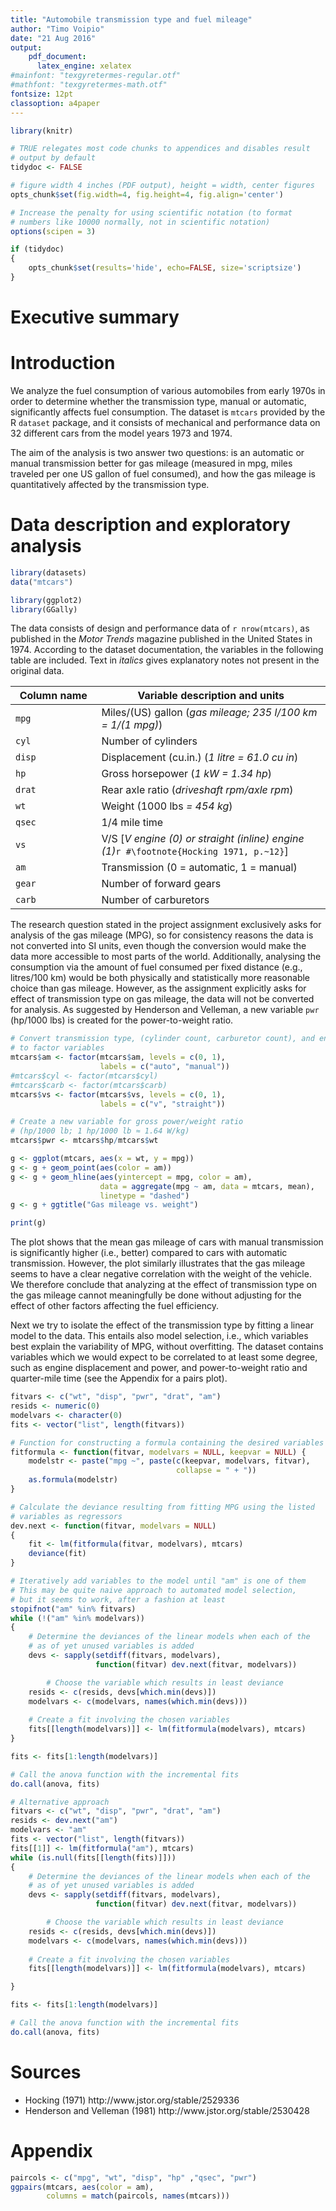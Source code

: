 ```yaml
---
title: "Automobile transmission type and fuel mileage"
author: "Timo Voipio"
date: "21 Aug 2016"
output:
    pdf_document:
      latex_engine: xelatex
#mainfont: "texgyretermes-regular.otf"
#mathfont: "texgyretermes-math.otf"
fontsize: 12pt
classoption: a4paper
---
```


```r
library(knitr)

# TRUE relegates most code chunks to appendices and disables result
# output by default
tidydoc <- FALSE

# figure width 4 inches (PDF output), height = width, center figures
opts_chunk$set(fig.width=4, fig.height=4, fig.align='center')

# Increase the penalty for using scientific notation (to format
# numbers like 10000 normally, not in scientific notation)
options(scipen = 3)

if (tidydoc)
{
    opts_chunk$set(results='hide', echo=FALSE, size='scriptsize')
}
```

# Executive summary

# Introduction

We analyze the fuel consumption of various automobiles from early 1970s in order to determine whether the transmission type, manual or automatic, significantly affects fuel consumption. The dataset is `mtcars` provided by the R `dataset` package, and it consists of mechanical and performance data on 32 different cars from the model years 1973 and 1974.

The aim of the analysis is two answer two questions: is an automatic or manual transmission better for gas mileage (measured in mpg, miles traveled per one US gallon of fuel consumed), and how the gas mileage is quantitatively affected by the transmission type.

# Data description and exploratory analysis

```r

library(datasets)
data("mtcars")

library(ggplot2)
library(GGally)
```

The data consists of design and performance data of `r nrow(mtcars)`, as published in the *Motor Trends* magazine published in the United States in 1974. According to the dataset documentation, the variables in the following table are included. Text in *italics* gives explanatory notes not present in the original data.

Column name | Variable description and units
------------|-------------------------------
`mpg`       | Miles/(US) gallon (*gas mileage; 235 l/100 km = 1/(1 mpg)*)
`cyl`       | Number of cylinders
`disp`      | Displacement (cu.in.) (*1 litre = 61.0 cu in*)
`hp`        | Gross horsepower (*1 kW = 1.34 hp*)
`drat`      | Rear axle ratio (*driveshaft rpm/axle rpm*\footnote{"the drive-axle ratio is a comparison of the number of gear teeth on the ring gear of the rear axle and the pinion gear on the driveshaft. - - For example, a 4.11:1 ratio means there are 4.11 teeth on the axle's ring gear for each tooth on the driveshaft's pinion gear. Or, put another way, the driveshaft must turn 4.11 times to turn the rear wheels one full revolution. - - typical rule of thumb: The higher the numerical ratio, the slower the gear will be. This higher ratio gives a truck greater pulling power, but since the engine must work harder to spin the driveshaft more times for each turn of the rear wheels, top-end speed and fuel economy are sacrificed." From [worktruckonline.com][drat]})
`wt`        | Weight (1000 lbs *= 454 kg*)
`qsec`      | 1/4 mile time
`vs`        | V/S [*V engine (0) or straight (inline) engine (1)*`r #\footnote{Hocking 1971, p.~12}`]
`am`        | Transmission (0 = automatic, 1 = manual)
`gear`      | Number of forward gears
`carb`      | Number of carburetors

The research question stated in the project assignment exclusively asks for analysis of the gas mileage (MPG), so for consistency reasons the data is not converted into SI units, even though the conversion would make the data more accessible to most parts of the world. Additionally, analysing the consumption via the amount of fuel consumed per fixed distance (e.g., litres/100 km) would be both physically and statistically more reasonable choice\footnote{As suggested also by Henderson and Velleman} than gas mileage. However, as the assignment explicitly asks for effect of transmission type on gas mileage, the data will not be converted for analysis. As suggested by Henderson and Velleman, a new variable `pwr` (hp/1000 lbs) is created for the power-to-weight ratio.

```r

# Convert transmission type, (cylinder count, carburetor count), and engine type
# to factor variables
mtcars$am <- factor(mtcars$am, levels = c(0, 1),
                    labels = c("auto", "manual"))
#mtcars$cyl <- factor(mtcars$cyl)
#mtcars$carb <- factor(mtcars$carb)
mtcars$vs <- factor(mtcars$vs, levels = c(0, 1),
                    labels = c("v", "straight"))

# Create a new variable for gross power/weight ratio
# (hp/1000 lb; 1 hp/1000 lb ≈ 1.64 W/kg)
mtcars$pwr <- mtcars$hp/mtcars$wt

g <- ggplot(mtcars, aes(x = wt, y = mpg))
g <- g + geom_point(aes(color = am))
g <- g + geom_hline(aes(yintercept = mpg, color = am),
                    data = aggregate(mpg ~ am, data = mtcars, mean),
                    linetype = "dashed")
g <- g + ggtitle("Gas mileage vs. weight")

print(g)
```

The plot shows that the mean gas mileage of cars with manual transmission is significantly higher (i.e., better) compared to cars with automatic transmission. However, the plot similarly illustrates that the gas mileage seems to have a clear negative correlation with the weight of the vehicle. We therefore conclude that analyzing at the effect of transmission type on the gas mileage cannot meaningfully be done without adjusting for the effect of other factors affecting the fuel efficiency.

Next we try to isolate the effect of the transmission type by fitting a linear model to the data. This entails also model selection, i.e., which variables best explain the variability of MPG, without overfitting. The dataset contains variables which we would expect to be correlated to at least some degree, such as engine displacement and power, and power-to-weight ratio and quarter-mile time (see the Appendix for a pairs plot).

```r
fitvars <- c("wt", "disp", "pwr", "drat", "am")
resids <- numeric(0)
modelvars <- character(0)
fits <- vector("list", length(fitvars))

# Function for constructing a formula containing the desired variables
fitformula <- function(fitvar, modelvars = NULL, keepvar = NULL) {
    modelstr <- paste("mpg ~", paste(c(keepvar, modelvars, fitvar),
                                     collapse = " + "))
    as.formula(modelstr)
}

# Calculate the deviance resulting from fitting MPG using the listed
# variables as regressors
dev.next <- function(fitvar, modelvars = NULL)
{
    fit <- lm(fitformula(fitvar, modelvars), mtcars)
    deviance(fit)
}

# Iteratively add variables to the model until "am" is one of them
# This may be quite naive approach to automated model selection,
# but it seems to work, after a fashion at least
stopifnot("am" %in% fitvars)
while (!("am" %in% modelvars))
{
    # Determine the deviances of the linear models when each of the
    # as of yet unused variables is added
    devs <- sapply(setdiff(fitvars, modelvars),
                   function(fitvar) dev.next(fitvar, modelvars))

        # Choose the variable which results in least deviance
    resids <- c(resids, devs[which.min(devs)])
    modelvars <- c(modelvars, names(which.min(devs)))
    
    # Create a fit involving the chosen variables
    fits[[length(modelvars)]] <- lm(fitformula(modelvars), mtcars)
}

fits <- fits[1:length(modelvars)]

# Call the anova function with the incremental fits
do.call(anova, fits)

# Alternative approach
fitvars <- c("wt", "disp", "pwr", "drat", "am")
resids <- dev.next("am")
modelvars <- "am"
fits <- vector("list", length(fitvars))
fits[[1]] <- lm(fitformula("am"), mtcars)
while (is.null(fits[[length(fits)]]))
{
    # Determine the deviances of the linear models when each of the
    # as of yet unused variables is added
    devs <- sapply(setdiff(fitvars, modelvars),
                   function(fitvar) dev.next(fitvar, modelvars))

        # Choose the variable which results in least deviance
    resids <- c(resids, devs[which.min(devs)])
    modelvars <- c(modelvars, names(which.min(devs)))
    
    # Create a fit involving the chosen variables
    fits[[length(modelvars)]] <- lm(fitformula(modelvars), mtcars)

}

fits <- fits[1:length(modelvars)]

# Call the anova function with the incremental fits
do.call(anova, fits)

```

[drat]: http://www.worktruckonline.com/channel/vehicle-research/article/story/2011/07/10-factors-to-consider-when-spec-ing-drive-axle-ratios-for-medium-duty-trucks.aspx "10 Factors to Consider when Spec’ing Drive-Axle Ratios for Medium-Duty Trucks"

# Sources

 * Hocking (1971) http://www.jstor.org/stable/2529336
 * Henderson and Velleman (1981) http://www.jstor.org/stable/2530428

# Appendix

```r

paircols <- c("mpg", "wt", "disp", "hp" ,"qsec", "pwr")
ggpairs(mtcars, aes(color = am),
        columns = match(paircols, names(mtcars)))

```